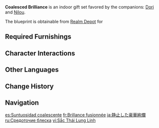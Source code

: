 {{Furnishing Infobox
|id             = 350061
|image          = Furnishing Set Coalesced Brilliance Display.png
|category       = Indoor Set
|subcategory    = Gift Set
|quality        = 4
|adeptal_energy = 960
|description    = A room that is bedecked with various gems, ornaments, and a collection of precious items. Its interior gives off an air of luxury, and lighting but a single lamp in the corner will allow the scattered light to reflect all about, dazzling the senses.<br>For those who seek wealth, such a storeroom is akin to a sweet treat with just the right amount of sugar and a lingering aftertaste. And as for those who appreciate the aesthetics more, they will find the sparkle of the artworks in here a pleasant surprise, no matter the angle from which they look.
|blueprint      = Realm Depot
}}
'''Coalesced Brilliance''' is an indoor gift set favored by the companions: [[Dori]] and [[Nilou]].

The blueprint is obtainable from [[Realm Depot]] for {{Item|Realm Currency|24|x=240}}

==Required Furnishings==
{{Recipe
|type = Gift Set
|yield = 0
|Adhigama Wood "Versatile" Shelves = 2
|Hued Vase: Cerulean = 2
|A Choice of Delicacies = 3
|Appraiser's Treasure = 2
|Ephemeral Spirit = 2
|Ceramic Centerpiece = 2
|Hued Vase: Malachite = 1
|Hued Vase: Amber = 1
|Glorious Emerald Tapestry = 1
|sort = Adhigama Wood "Versatile" Shelves;Hued Vase: Cerulean;A Choice of Delicacies;Appraiser's Treasure;Ephemeral Spirit;Ceramic Centerpiece;Hued Vase: Malachite;Hued Vase: Amber;Glorious Emerald Tapestry
}}

==Character Interactions==
{{Gift Set Character Interactions
|character_1 = Dori
|rewards_1   = Primogem*20;Vajrada Amethyst Fragment*1;Mora*20,000
|character_2 = Nilou
|rewards_2   = Primogem*20;Varunada Lazurite Fragment*1;Mora*20,000
|set         = Coalesced Brilliance
}}

==Other Languages==
{{Other Languages
|en      = Coalesced Brilliance
|zhs     = 凝停的绮璨明彩
|zhs_rm  = Níngtíng de Qǐcàn Míngcǎi
|zht     = 凝停的綺璨明彩
|zht_rm  = Níngtíng de Qǐcàn Míngcǎi
|zh_tl   = 
|ja      = 静止した豪華絢爛
|ja_rm   = Seishishita Goukakenran
|ja_tl   = Stilled Magnificence
|ko      = 찬란함이 멈춘 곳
|ko_rm   = Chanranhami Meomchun Got
|ko_tl   = A Place Where Brilliance Stopped
|es      = Suntuosidad coalescente
|es_tl   = Coalesced Sumptuousity
|fr      = Brillance fusionnée
|fr_tl   = Fused Brilliance
|ru      = Средоточие блеска
|ru_tl   = Center of Brilliance
|th      = ความงดงามซึ่งสะกดสายตา
|th_rm   = 
|th_tl   = 
|vi      = Sắc Thái Lung Linh
|vi_tl   = 
|de      = Der Glanz der Schätze
|de_tl   = The Sheen of Treasure
|id      = Kecantikan yang Memukau
|id_tl   = Stunning Beauty
|pt      = Brilho Condensado
|pt_tl   = 
|tr      = Birleşik Parlaklık
|tr_tl   = 
|it      = Brillantezza agglomerata
|it_tl   = Agglomerated Brilliance
}}

==Change History==
{{Change History|3.2}}

==Navigation==
{{Furnishing Navbox/Sets|type=gift}}

[[es:Suntuosidad coalescente]]
[[fr:Brillance fusionnée]]
[[ja:静止した豪華絢爛]]
[[ru:Средоточие блеска]]
[[vi:Sắc Thái Lung Linh]]